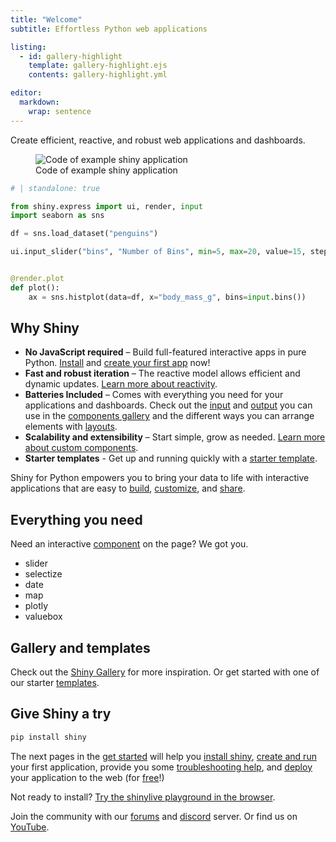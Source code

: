 ```yaml
---
title: "Welcome"
subtitle: Effortless Python web applications

listing:
  - id: gallery-highlight
    template: gallery-highlight.ejs
    contents: gallery-highlight.yml

editor:
  markdown:
    wrap: sentence
---
```


Create efficient, reactive, and robust web applications and dashboards.

![Code of example shiny application](assets/code-welcome.png){class="img-shadow"}

```python
# | standalone: true

from shiny.express import ui, render, input
import seaborn as sns

df = sns.load_dataset("penguins")

ui.input_slider("bins", "Number of Bins", min=5, max=20, value=15, step=1)


@render.plot
def plot():
    ax = sns.histplot(data=df, x="body_mass_g", bins=input.bins())
```


## Why Shiny

- **No JavaScript required** – Build full-featured interactive apps in pure Python.
  [Install](install.qmd) and [create your first app](create-run.qmd) now!
- **Fast and robust iteration** – The reactive model allows efficient and dynamic updates.
  [Learn more about reactivity](/docs/reactive-foundations.qmd).
- **Batteries Included** – Comes with everything you need for your applications and dashboards.
  Check out the [input](/components/#inputs) and [output](/components/#outputs) you can use in the [components gallery](/components/) and the different ways you can arrange elements with [layouts](/layouts/).
- **Scalability and extensibility** – Start simple, grow as needed. [Learn more about custom components](/docs/custom-component-one-off.qmd).
- **Starter templates** - Get up and running quickly with a [starter template](/templates/).

Shiny for Python empowers you to bring your data to life with interactive applications that are easy to [build](create-run.qmd), [customize](/docs/ui-customize.qmd), and [share](deploy.qmd).

## Everything you need

Need an interactive [component](/components/) on the page?
We got you.

<!--
Sample of component gallery mini docs that link to component
-->

- slider
- selectize
- date
- map
- plotly
- valuebox


## Gallery and templates

Check out the [Shiny Gallery](/gallery/) for more inspiration.
Or get started with one of our starter [templates](/templates/).

:::: {.column-body-outset}
::: {#gallery-highlight}
:::
::::


## Give Shiny a try

```bash
pip install shiny
```

The next pages in the [get started](what_is_shiny.qmd) will help you [install shiny](install.qmd),
[create and run](create-run.qmd) your first application,
provide you some [troubleshooting help](debug.qmd), and
[deploy](deploy.qmd) your application to the web (for [free](deploy-cloud.qmd)!)

Not ready to install? [Try the shinylive playground in the browser](https://shinylive.io/py/examples/).

Join the community with our [forums](https://forum.posit.co/c/shiny) and [discord](https://discord.com/invite/yMGCamUMnS) server.
Or find us on [YouTube](https://www.youtube.com/@PositPBC/).
